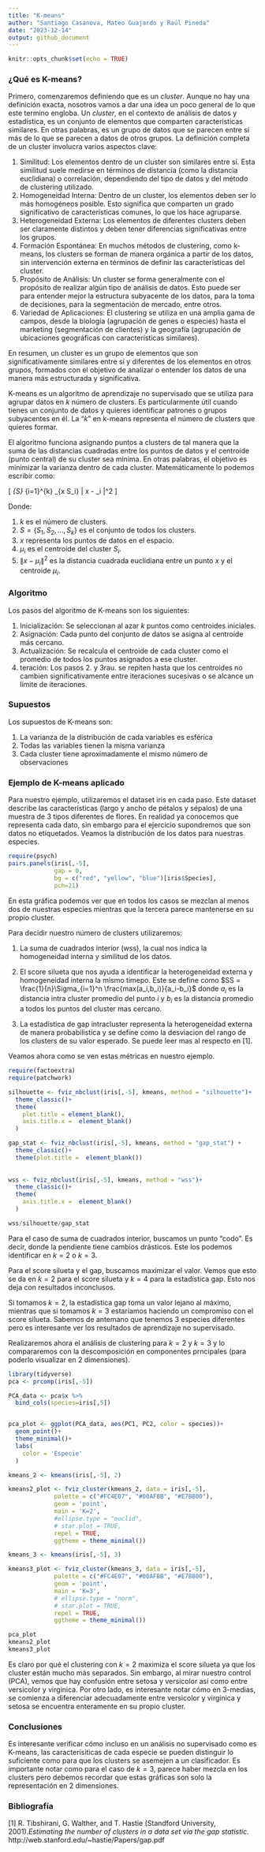```yaml
---
title: "K-means"
author: "Santiago Casanova, Mateo Guajardo y Raúl Pineda"
date: "2023-12-14"
output: github_document
---
```


```r
knitr::opts_chunk$set(echo = TRUE)
```

### ¿Qué es K-means?


Primero, comenzaremos definiendo que es un $\textit{cluster}$. Aunque no hay una definición exacta, nosotros vamos a dar una idea un poco general de lo que este termino engloba. Un $\textit{cluster}$, en el contexto de análisis de datos y estadística, es un conjunto de elementos que comparten características similares. En otras palabras, es un grupo de datos que se parecen entre sí más de lo que se parecen a datos de otros grupos. La definición completa de un cluster involucra varios aspectos clave:


1. Similitud: Los elementos dentro de un cluster son similares entre sí. Esta similitud suele medirse en términos de distancia (como la distancia euclidiana) o correlación, dependiendo del tipo de datos y del método de clustering utilizado.
1. Homogeneidad Interna: Dentro de un cluster, los elementos deben ser lo más homogéneos posible. Esto significa que comparten un grado significativo de características comunes, lo que los hace agruparse.
1. Heterogeneidad Externa: Los elementos de diferentes clusters deben ser claramente distintos y deben tener diferencias significativas entre los grupos.
1. Formación Espontánea: En muchos métodos de clustering, como k-means, los clusters se forman de manera orgánica a partir de los datos, sin intervención externa en términos de definir las características del cluster.
1. Propósito de Análisis: Un cluster se forma generalmente con el propósito de realizar algún tipo de análisis de datos. Esto puede ser para entender mejor la estructura subyacente de los datos, para la toma de decisiones, para la segmentación de mercado, entre otros.
1. Variedad de Aplicaciones: El clustering se utiliza en una amplia gama de campos, desde la biología (agrupación de genes o especies) hasta el marketing (segmentación de clientes) y la geografía (agrupación de ubicaciones geográficas con características similares).


En resumen, un cluster es un grupo de elementos que son significativamente similares entre sí y diferentes de los elementos en otros grupos, formados con el objetivo de analizar o entender los datos de una manera más estructurada y significativa.


K-means es un algoritmo de aprendizaje no supervisado que se utiliza para agrupar datos en $k$ número de clusters. Es particularmente útil cuando tienes un conjunto de datos y quieres identificar patrones o grupos subyacentes en él. La "$k$" en k-means representa el número de clusters que quieres formar.

El algoritmo funciona asignando puntos a clusters de tal manera que la suma de las distancias cuadradas entre los puntos de datos y el centroide (punto central) de su cluster sea mínima. En otras palabras, el objetivo es minimizar la varianza dentro de cada cluster. Matemáticamente lo podemos escribir como:

\[ \min_{S} \sum_{i=1}^{k} \sum_{x \in S_i} \| x - \mu_i \|^2 \]

Donde:

1. $k$ es el número de clusters.
1. $S = \{S_1, S_2, ... , S_k\}$ es el conjunto de todos los clusters. 
1. $x$  representa los puntos de datos en el espacio.
1. $\mu_i$ es el centroide del cluster $S_i$.
1. $\| x - \mu_i \|^2$ es la distancia cuadrada euclidiana entre un punto $x$ y el centroide $\mu_i$.

### Algoritmo

Los pasos del algoritmo de K-means son los siguientes: 

1. Inicialización: Se seleccionan al azar $k$ puntos como centroides iniciales.
1. Asignación: Cada punto del conjunto de datos se asigna al centroide más cercano.
1. Actualización: Se recalcula el centroide de cada cluster como el promedio de todos los puntos asignados a ese cluster.
1. teración: Los pasos 2. y 3rau. se repiten hasta que los centroides no cambien significativamente entre iteraciones sucesivas o se alcance un límite de iteraciones.


### Supuestos

Los supuestos de K-means son:

1. La varianza de la distribución de cada variables es esférica
1. Todas las variables tienen la misma varianza
1. Cada cluster tiene aproximadamente el mismo número de observaciones


### Ejemplo de K-means aplicado

Para nuestro ejemplo, utilizaremos el dataset iris en cada paso. Este dataset describe las características (largo y ancho de pétalos y sépalos) de una muestra de 3 tipos diferentes de flores. En realidad ya conocemos que representa cada dato, sin embargo para el ejercicio supondremos que son datos no etiquetados. Veamos la distribución de los datos para nuestras especies.

```r
require(psych)
pairs.panels(iris[,-5],
             gap = 0,
             bg = c("red", "yellow", "blue")[iris$Species],
             pch=21)
```

En esta gráfica podemos ver que en todos los casos se mezclan al menos dos de nuestras especies mientras que la tercera parece mantenerse en su propio cluster.

Para decidir nuestro número de clusters utilizaremos:

1. La suma de cuadrados interior (wss), la cual nos indica la homogeneidad interna y similitud de los datos.

1. El score silueta que nos ayuda a identificar la heterogeneidad externa y homogeneidad interna la mismo timepo. Este se define como $SS = \frac{1}{n}\Sigma_{i=1}^n \frac{max(a_i,b_i)}{a_i-b_i}$ donde $a_i$ es la distancia intra cluster promedio del punto $i$ y $b_i$ es la distancia promedio a todos los puntos del cluster mas cercano.

1. La estadística de gap intracluster representa la heterogeneidad externa de manera probabilistica y se define como la desviacion del rango de los clusters de su valor esperado. Se puede leer mas al respecto en [1].


Veamos ahora como se ven estas métricas en nuestro ejemplo.

```r
require(factoextra)
require(patchwork)

silhouette <- fviz_nbclust(iris[,-5], kmeans, method = "silhouette")+ 
  theme_classic()+
  theme(
    plot.title = element_blank(),
    axis.title.x =  element_blank()
  )

gap_stat <- fviz_nbclust(iris[,-5], kmeans, method = "gap_stat") +
  theme_classic()+
  theme(plot.title =  element_blank())
  
  
wss <- fviz_nbclust(iris[,-5], kmeans, method = "wss")+
  theme_classic()+
  theme(
    axis.title.x =  element_blank()
  )

wss/silhouette/gap_stat
```

Para el caso de suma de cuadrados interior, buscamos un punto "codo". Es decir, donde la pendiente tiene cambios drásticos. Este los podemos identificar en $k = 2$ o $k= 3$. 

Para el score silueta y el gap, buscamos maximizar el valor. Vemos que esto se da en $k = 2$ para el score silueta y $k= 4$ para la estadística gap. Esto nos deja con resultados inconclusos.

Si tomamos $k=2$, la estadística gap toma un valor lejano al máximo, mientras que si tomamos $k=3$ estaríamos haciendo un compromiso con el score silueta. Sabemos de antemano que tenemos 3 especies diferentes pero es interesante ver los resultados de aprendizaje no supervisado. 

Realizaremos ahora el análisis de clustering para $k=2$ y $k=3$ y lo compararemos con la descomposición en componentes prncipales (para poderlo visualizar en 2 dimensiones).

```r
library(tidyverse)
pca <- prcomp(iris[,-5])

PCA_data <- pca$x %>% 
  bind_cols(species=iris[,5])


pca_plot <- ggplot(PCA_data, aes(PC1, PC2, color = species))+
  geom_point()+
  theme_minimal()+
  labs(
    color = 'Especie'
  )

kmeans_2 <- kmeans(iris[,-5], 2)

kmeans2_plot <- fviz_cluster(kmeans_2, data = iris[,-5], 
             palette = c("#FC4E07", "#00AFBB", "#E7B800"), 
             geom = 'point',
             main = 'K=2',
             #ellipse.type = "euclid",
             # star.plot = TRUE, 
             repel = TRUE, 
             ggtheme = theme_minimal())

kmeans_3 <- kmeans(iris[,-5], 3)

kmeans3_plot <- fviz_cluster(kmeans_3, data = iris[,-5], 
             palette = c("#FC4E07", "#00AFBB", "#E7B800"), 
             geom = 'point',
             main = 'K=3',
             # ellipse.type = "norm",
             # star.plot = TRUE, 
             repel = TRUE, 
             ggtheme = theme_minimal())
```


```r
pca_plot
kmeans2_plot
kmeans3_plot
```

Es claro por qué el clustering con $k=2$ maximiza el score silueta ya que los cluster están mucho más separados. Sin embargo, al mirar nuestro control (PCA), vemos que hay confusión entre setosa y versicolor así como entre versicolor y virginica. Por otro lado, es interesante notar cómo en 3-medias, se comienza a diferenciar adecuadamente entre versicolor y virginica y setosa se encuentra enteramente en su propio cluster.


### Conclusiones

Es interesante verificar cómo incluso en un análisis no supervisado como es K-means, las caracterísiticas de cada especie se pueden distinguir lo suficiente como para que los clusters se asemejen a un clasificador. Es importante notar como para el caso de $k=3$, parece haber mezcla en los clusters pero debemos recordar que estas gráficas son solo la representación en 2 dimensiones. 

### Bibliografía

[1] R. Tibshirani, G. Walther, and T. Hastie (Standford University, 2001).$\textit{Estimating the number of clusters in a data set via the gap statistic.}$ http://web.stanford.edu/~hastie/Papers/gap.pdf


